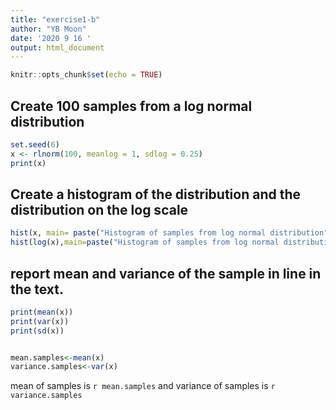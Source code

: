 ```yaml
---
title: "exercise1-b"
author: "YB Moon"
date: '2020 9 16 '
output: html_document
---
```


```r
knitr::opts_chunk$set(echo = TRUE)
```

## Create 100 samples from a log normal distribution



```r
set.seed(6)
x <- rlnorm(100, meanlog = 1, sdlog = 0.25)
print(x)
```


## Create a histogram of the distribution and the distribution on the log scale
```r
hist(x, main= paste("Histogram of samples from log normal distribution"))
hist(log(x),main=paste("Histogram of samples from log normal distribution on log scale"))
```




## report mean and variance of the sample in line in the text.

```r
print(mean(x))
print(var(x))
print(sd(x))


mean.samples<-mean(x)
variance.samples<-var(x)
```

mean of samples is `r mean.samples`
and variance of samples is `r variance.samples`




